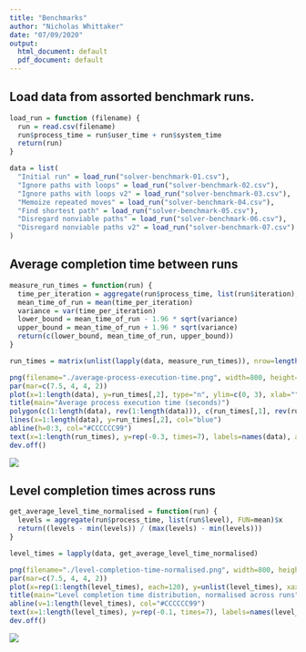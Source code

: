 ```yaml
---
title: "Benchmarks"
author: "Nicholas Whittaker"
date: "07/09/2020"
output:
  html_document: default
  pdf_document: default
---
```


## Load data from assorted benchmark runs.

```r
load_run = function (filename) {
  run = read.csv(filename)
  run$process_time = run$user_time + run$system_time
  return(run)
}

data = list(
  "Initial run" = load_run("solver-benchmark-01.csv"),
  "Ignore paths with loops" = load_run("solver-benchmark-02.csv"),
  "Ignore paths with loops v2" = load_run("solver-benchmark-03.csv"),
  "Memoize repeated moves" = load_run("solver-benchmark-04.csv"),
  "Find shortest path" = load_run("solver-benchmark-05.csv"),
  "Disregard nonviable paths" = load_run("solver-benchmark-06.csv"),
  "Disregard nonviable paths v2" = load_run("solver-benchmark-07.csv")
)
```

## Average completion time between runs

```r
measure_run_times = function(run) {
  time_per_iteration = aggregate(run$process_time, list(run$iteration), FUN=sum)$x
  mean_time_of_run = mean(time_per_iteration)
  variance = var(time_per_iteration)
  lower_bound = mean_time_of_run - 1.96 * sqrt(variance)
  upper_bound = mean_time_of_run + 1.96 * sqrt(variance)
  return(c(lower_bound, mean_time_of_run, upper_bound))
}

run_times = matrix(unlist(lapply(data, measure_run_times)), nrow=length(data), byrow=TRUE)

png(filename="./average-process-execution-time.png", width=800, height=450, res=96)
par(mar=c(7.5, 4, 4, 2))
plot(x=1:length(data), y=run_times[,2], type="n", ylim=c(0, 3), xlab="", xaxt="n", ylab="", frame.plot=FALSE)
title(main="Average process execution time (seconds)")
polygon(c(1:length(data), rev(1:length(data))), c(run_times[,1], rev(run_times[,3])), col="grey", border="grey")
lines(x=1:length(data), y=run_times[,2], col="blue")
abline(h=0:3, col="#CCCCCC99")
text(x=1:length(run_times), y=rep(-0.3, times=7), labels=names(data), adj=1, xpd=NA, srt=35)
dev.off()
```

![](./average-process-execution-time.png)

## Level completion times across runs

```r
get_average_level_time_normalised = function(run) {
  levels = aggregate(run$process_time, list(run$level), FUN=mean)$x
  return((levels - min(levels)) / (max(levels) - min(levels)))
}

level_times = lapply(data, get_average_level_time_normalised)

png(filename="./level-completion-time-normalised.png", width=800, height=450, res=96)
par(mar=c(7.5, 4, 4, 2))
plot(x=rep(1:length(level_times), each=120), y=unlist(level_times), xaxt="n", xlab="", yaxt="n", ylab="", frame.plot=FALSE)
title(main="Level completion time distribution, normalised across runs", cex.main=1.5)
abline(v=1:length(level_times), col="#CCCCCC99")
text(x=1:length(level_times), y=rep(-0.1, times=7), labels=names(level_times), adj=1, xpd=NA, srt=35)
dev.off()
```

![](./level-completion-time-normalised.png)
